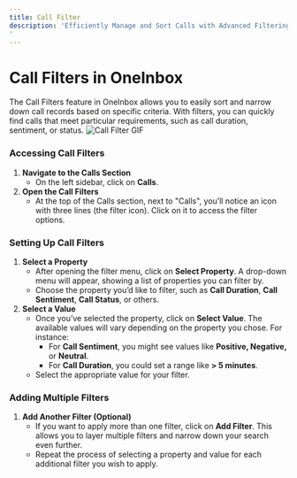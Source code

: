 ```yaml
---
title: Call Filter
description: 'Efficiently Manage and Sort Calls with Advanced Filtering Options
'
---
```

# Call Filters in OneInbox

The Call Filters feature in OneInbox allows you to easily sort and narrow down call records based on specific criteria. With filters, you can quickly find calls that meet particular requirements, such as call duration, sentiment, or status.
![Call Filter GIF](./images/Call%20filter%20(2).gif)

### Accessing Call Filters

1. **Navigate to the Calls Section**
    - On the left sidebar, click on **Calls**.
2. **Open the Call Filters**
    - At the top of the Calls section, next to "Calls", you’ll notice an icon with three lines (the filter icon). Click on it to access the filter options.

### Setting Up Call Filters

1. **Select a Property**
    - After opening the filter menu, click on **Select Property**. A drop-down menu will appear, showing a list of properties you can filter by.
    - Choose the property you’d like to filter, such as **Call Duration**, **Call Sentiment**, **Call Status**, or others.
2. **Select a Value**
    - Once you’ve selected the property, click on **Select Value**. The available values will vary depending on the property you chose. For instance:
        - For **Call Sentiment**, you might see values like **Positive, Negative,** or **Neutral**.
        - For **Call Duration**, you could set a range like **> 5 minutes**.
    - Select the appropriate value for your filter.

### Adding Multiple Filters

1. **Add Another Filter (Optional)**
    - If you want to apply more than one filter, click on **Add Filter**. This allows you to layer multiple filters and narrow down your search even further.
    - Repeat the process of selecting a property and value for each additional filter you wish to apply.
